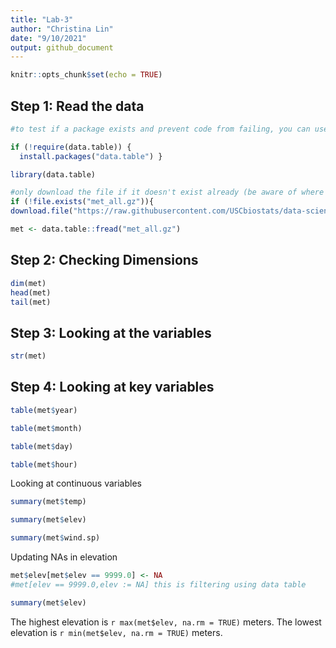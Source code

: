 ```yaml
---
title: "Lab-3"
author: "Christina Lin"
date: "9/10/2021"
output: github_document
---
```


```r
knitr::opts_chunk$set(echo = TRUE)
```

## Step 1: Read the data

```r

#to test if a package exists and prevent code from failing, you can use the require function

if (!require(data.table)) {
  install.packages("data.table") }

library(data.table)

#only download the file if it doesn't exist already (be aware of where the R markdown file and data file are located)
if (!file.exists("met_all.gz")){
download.file("https://raw.githubusercontent.com/USCbiostats/data-science-data/master/02_met/met_all.gz", "met_all.gz", method="libcurl", timeout = 60)}

met <- data.table::fread("met_all.gz")
```

## Step 2: Checking Dimensions

```r
dim(met)
head(met)
tail(met)
```
## Step 3: Looking at the variables

```r
str(met)
```

## Step 4: Looking at key variables

```r
table(met$year)

table(met$month)

table(met$day)

table(met$hour)

```

Looking at continuous variables 

```r
summary(met$temp)

summary(met$elev)

summary(met$wind.sp)
```
Updating NAs in elevation

```r
met$elev[met$elev == 9999.0] <- NA
#met[elev == 9999.0,elev := NA] this is filtering using data table

summary(met$elev)
```
The highest elevation is `r max(met$elev, na.rm = TRUE)` meters. The lowest elevation is `r min(met$elev, na.rm = TRUE)` meters. 


